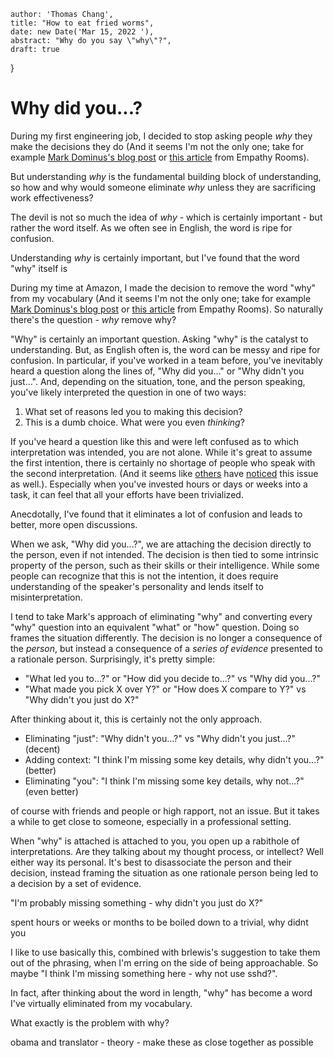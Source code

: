 
    author: 'Thomas Chang',
    title: "How to eat fried worms",
    date: new Date('Mar 15, 2022 '),
    abstract: "Why do you say \"why\"?",
    draft: true
}

# Why did you...?
During my first engineering job, I decided to stop asking people *why* they make the decisions they do
(And it seems I'm not the only one;
take for example [Mark Dominus's blog post](https://blog.plover.com/tech/why-dont-you.html) or [this article](https://www.empathyrooms.com/why-not-to-use-the-word-why/) from Empathy Rooms).

But understanding *why* is the fundamental building block of understanding, so how and why would someone eliminate *why* unless they are sacrificing
work effectiveness?

The devil is not so much the idea of *why* - which is certainly important - but rather the word itself. As we often see in English,
the word is ripe for confusion.

Understanding *why* is certainly important, but I've found that the word "why" itself is

During my time at Amazon, I made the decision to remove the word "why" from my vocabulary (And it seems I'm not the only one;
take for example [Mark Dominus's blog post](https://blog.plover.com/tech/why-dont-you.html) or [this article](https://www.empathyrooms.com/why-not-to-use-the-word-why/) from Empathy Rooms).
So naturally there's the question - *why* remove why?

"Why" is certainly an important question. Asking "why" is the catalyst to understanding. But, as English often is, the word can be messy and ripe for confusion.
In particular, if you've worked in a team before, you've inevitably heard a question along the lines of, "Why did you..." or "Why didn't you just...".
And, depending on the situation, tone, and the person speaking, you've likely interpreted the question in one of
two ways:
1. What set of reasons led you to making this decision?
2. This is a dumb choice. What were you even *thinking*?

If you've heard a question like this and were left confused as to which interpretation was intended, you are not
alone.
While it's great to assume the first intention, there is certainly no shortage of people who speak with the second interpretation.
(And it seems like [others](https://blog.plover.com/tech/why-dont-you.html) have [noticed](https://www.empathyrooms.com/why-not-to-use-the-word-why/) this issue as well.).
Especially when you've invested hours or days or weeks into a task, it can feel that all your efforts have been trivialized.

Anecdotally, I've found that it eliminates a lot of confusion
and leads to better, more open discussions.

When we ask, "Why did you...?", we are attaching the decision directly to the person, even if not intended. The decision is then
tied to some intrinsic property of the person, such as their skills or their intelligence. While some people can
recognize that this is not the intention, it does require understanding of the speaker's personality and lends itself to misinterpretation.

I tend to take Mark's approach of eliminating "why" and converting every "why" question into an equivalent "what" or "how" question.
Doing so frames the situation differently. The decision is no longer a consequence of the *person*, but instead a consequence
of a *series of evidence* presented to a rationale person.
Surprisingly, it's pretty simple:
- "What led you to...?" or "How did you decide to...?" vs "Why did you...?"
- "What made you pick X over Y?" or "How does X compare to Y?" vs "Why didn't you just do X?"

After thinking about it, this is certainly not the only approach.
- Eliminating "just": "Why didn't you...?" vs "Why didn't you just...?" (decent)
- Adding context: "I think I'm missing some key details, why didn't you...?" (better)
- Eliminating "you": "I think I'm missing some key details, why not...?" (even better)

of course with friends and people or high rapport, not an issue. But it takes a while to get close to someone, especially in a professional setting.

When "why" is attached is attached to you, you open up a rabithole of interpretations. Are they talking about my thought process, or intellect?
Well either way its personal. It's best to disassociate the person and their decision, instead framing the situation as
one rationale person being led to a decision by a set of evidence.

"I'm probably missing something - why didn't you just do X?"

spent hours or weeks or months to be boiled down to a trivial, why didnt you

I like to use basically this, combined with brlewis's suggestion to take them out of the phrasing, when I'm erring on the side of being approachable. So maybe "I think I'm missing something here - why not use sshd?".


In fact, after thinking about the word in length, "why" has become a word I've virtually eliminated from my vocabulary.

What exactly is the problem with why?

obama and translator - theory - make these as close together as possible

